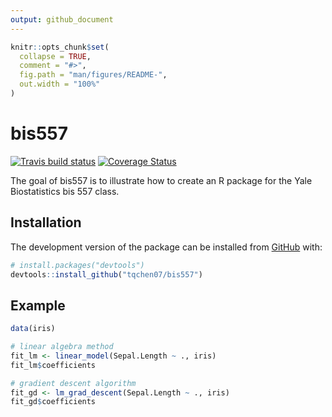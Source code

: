 ```yaml
---
output: github_document
---
```


<!-- README.md is generated from README.Rmd. Please edit that file -->

```r
knitr::opts_chunk$set(
  collapse = TRUE,
  comment = "#>",
  fig.path = "man/figures/README-",
  out.width = "100%"
)
```

# bis557

<!-- badges: start -->
[![Travis build status](https://travis-ci.org/tqchen07/bis557.svg?branch=master)](https://travis-ci.org/tqchen07/bis557)
[![Coverage Status](https://coveralls.io/repos/github/tqchen07/bis557/badge.svg?branch=master)](https://coveralls.io/github/tqchen07/bis557?branch=master)
<!-- badges: end -->

The goal of bis557 is to illustrate how to create an R package for the Yale Biostatistics bis 557 class.

## Installation

The development version of the package can be installed from [GitHub](https://github.com/) with:

``` r
# install.packages("devtools")
devtools::install_github("tqchen07/bis557")
```

## Example
``` r
data(iris)

# linear algebra method
fit_lm <- linear_model(Sepal.Length ~ ., iris)
fit_lm$coefficients

# gradient descent algorithm
fit_gd <- lm_grad_descent(Sepal.Length ~ ., iris)
fit_gd$coefficients


```



